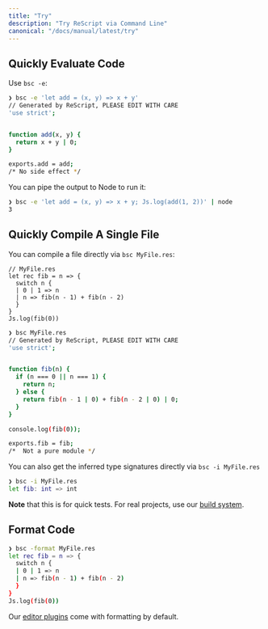 ```yaml
---
title: "Try"
description: "Try ReScript via Command Line"
canonical: "/docs/manual/latest/try"
---
```


## Quickly Evaluate Code

Use `bsc -e`:

```sh
❯ bsc -e 'let add = (x, y) => x + y'
// Generated by ReScript, PLEASE EDIT WITH CARE
'use strict';


function add(x, y) {
  return x + y | 0;
}

exports.add = add;
/* No side effect */
```

You can pipe the output to Node to run it:

```sh
❯ bsc -e 'let add = (x, y) => x + y; Js.log(add(1, 2))' | node
3
```

## Quickly Compile A Single File

You can compile a file directly via `bsc MyFile.res`:

```res example
// MyFile.res
let rec fib = n => {
  switch n {
  | 0 | 1 => n
  | n => fib(n - 1) + fib(n - 2)
  }
}
Js.log(fib(0))
```

```sh
❯ bsc MyFile.res
// Generated by ReScript, PLEASE EDIT WITH CARE
'use strict';


function fib(n) {
  if (n === 0 || n === 1) {
    return n;
  } else {
    return fib(n - 1 | 0) + fib(n - 2 | 0) | 0;
  }
}

console.log(fib(0));

exports.fib = fib;
/*  Not a pure module */
```

You can also get the inferred type signatures directly via `bsc -i MyFile.res`

```sh
❯ bsc -i MyFile.res
let fib: int => int
```

**Note** that this is for quick tests. For real projects, use our [build system](build-overview.md).

## Format Code

```sh
❯ bsc -format MyFile.res
let rec fib = n => {
  switch n {
  | 0 | 1 => n
  | n => fib(n - 1) + fib(n - 2)
  }
}
Js.log(fib(0))
```

Our [editor plugins](editor-plugins.md) come with formatting by default.

